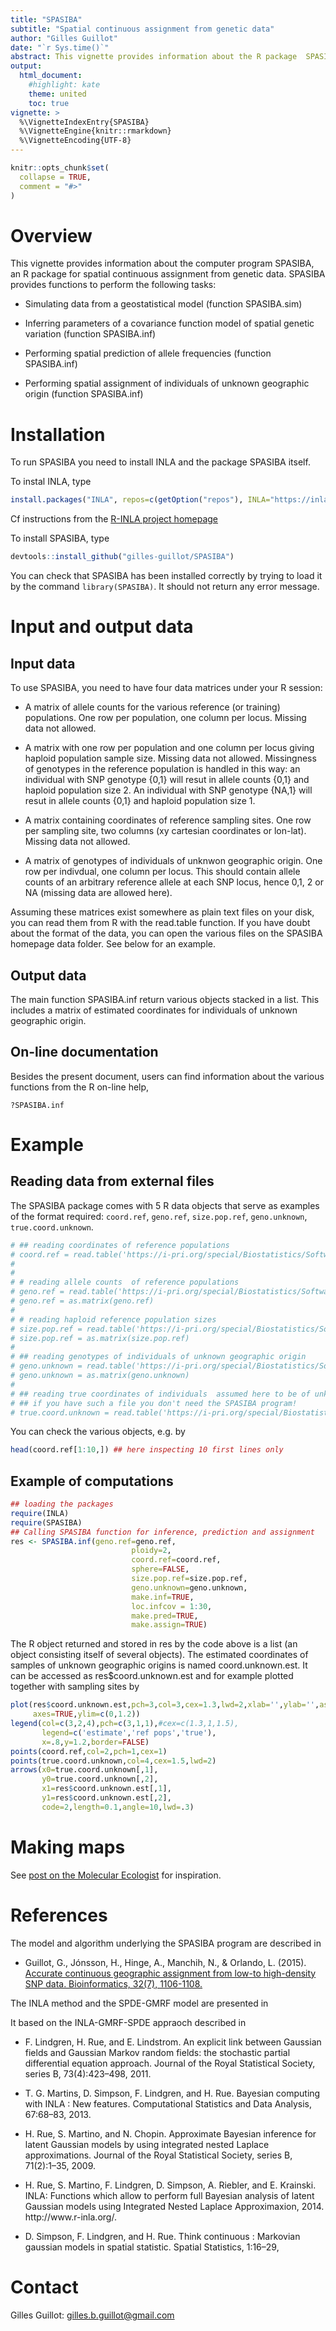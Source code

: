 ```yaml
---
title: "SPASIBA"
subtitle: "Spatial continuous assignment from genetic data"
author: "Gilles Guillot"
date: "`r Sys.time()`"
abstract: This vignette provides information about the R package  SPASIBA for spatial continuous assignment from genetic data. It is a companion program to [Guillot et al. (2015). Accurate continuous geographic assignment from low-to high-density SNP data. Bioinformatics, 32(7), 1106-1108.](https://academic.oup.com/bioinformatics/article/32/7/1106/1744090).
output:
  html_document:
    #highlight: kate
    theme: united
    toc: true
vignette: >
  %\VignetteIndexEntry{SPASIBA}
  %\VignetteEngine{knitr::rmarkdown}
  %\VignetteEncoding{UTF-8}
---
```


```r
knitr::opts_chunk$set(
  collapse = TRUE,
  comment = "#>"
)
```
  


# Overview
This vignette provides information about the computer program SPASIBA, an R package for spatial continuous assignment from genetic data. SPASIBA provides functions to perform the following tasks:

- Simulating data from a geostatistical model (function SPASIBA.sim)

- Inferring parameters of a covariance function model of spatial genetic variation (function SPASIBA.inf)

- Performing spatial prediction of allele frequencies (function SPASIBA.inf)

- Performing spatial assignment of individuals of unknown geographic origin (function SPASIBA.inf)

# Installation
To run SPASIBA you need to install INLA and the package SPASIBA itself.

To instal INLA, type
```r
install.packages("INLA", repos=c(getOption("repos"), INLA="https://inla.r-inla-download.org/R/stable"), dep=TRUE)
```
Cf instructions from the [R-INLA project homepage](http://www.r-inla.org/download)

To install SPASIBA, type 
```r
devtools::install_github("gilles-guillot/SPASIBA")
```

You can check that SPASIBA has been installed correctly by trying to load it by the command `library(SPASIBA)`. It should not return any error message. 


# Input and output data 


## Input data
To use SPASIBA, you need to have four data matrices under your R session:

- A matrix of allele counts for the various reference (or training) populations. One row per population, one column per locus. Missing data not allowed.

- A matrix with one row per population and one column per locus giving haploid population sample size. Missing data not allowed. Missingness of genotypes in the reference population is handled in this way: an individual with SNP genotype {0,1} will resut in allele counts {0,1} and haploid population size 2. An individual with SNP genotype {NA,1} will resut in allele counts {0,1} and haploid population size 1.

- A matrix containing coordinates of reference sampling sites. One row per sampling site, two columns (xy cartesian coordinates or lon-lat). Missing data not allowed.

- A matrix of genotypes of individuals of unknwon geographic origin. One row per indivdual, one column per locus. This should contain allele counts of an arbitrary reference allele at each SNP locus, hence 0,1, 2 or NA (missing data are allowed here).

Assuming these matrices exist somewhere as plain text files on your disk, you can read them from R with the read.table function. If you have doubt about the format of the data, you can open the various files on the SPASIBA homepage data folder. See below for an example.

## Output data
The main function SPASIBA.inf return various objects stacked in a list. This includes a matrix of estimated coordinates for individuals of unknown geographic origin.

## On-line documentation
Besides the present document, users can find information about the various functions from the R on-line help,

` ?SPASIBA.inf`


# Example

## Reading data from external files

The SPASIBA package comes with 5 R data objects that serve as examples of the format required: 
`coord.ref`, `geno.ref`, `size.pop.ref`, `geno.unknown`, `true.coord.unknown`. 


```r
# ## reading coordinates of reference populations
# coord.ref = read.table('https://i-pri.org/special/Biostatistics/Software/Spasiba/data/coord.ref.txt')
# 
# 
# # reading allele counts  of reference populations
# geno.ref = read.table('https://i-pri.org/special/Biostatistics/Software/Spasiba/data/geno.ref.txt')
# geno.ref = as.matrix(geno.ref) 
# 
# # reading haploid reference population sizes 
# size.pop.ref = read.table('https://i-pri.org/special/Biostatistics/Software/Spasiba/data/size.pop.ref.txt')
# size.pop.ref = as.matrix(size.pop.ref)
# 
# ## reading genotypes of individuals of unknown geographic origin
# geno.unknown = read.table('https://i-pri.org/special/Biostatistics/Software/Spasiba/data/geno.unknown.txt')
# geno.unknown = as.matrix(geno.unknown)
# 
# ## reading true coordinates of individuals  assumed here to be of unknown geographic origin
# ## if you have such a file you don't need the SPASIBA program!
# true.coord.unknown = read.table('https://i-pri.org/special/Biostatistics/Software/Spasiba/data/true.coord.unknown.txt')
```

You can check  the various objects, e.g. by 

```r
head(coord.ref[1:10,]) ## here inspecting 10 first lines only
```


## Example of computations

```r
## loading the packages
require(INLA)
require(SPASIBA)
## Calling SPASIBA function for inference, prediction and assignment
res <- SPASIBA.inf(geno.ref=geno.ref,
                           ploidy=2,
                           coord.ref=coord.ref,
                           sphere=FALSE, 
                           size.pop.ref=size.pop.ref,
                           geno.unknown=geno.unknown,
                           make.inf=TRUE,
                           loc.infcov = 1:30,
                           make.pred=TRUE,
                           make.assign=TRUE)
```

The R object returned and stored in res by the code above is a list (an object consisting itself of several objects). The estimated coordinates of samples of unknown geographic origins is named coord.unknown.est. It can be accessed as res$coord.unknown.est and for example plotted together with sampling sites by

```r
plot(res$coord.unknown.est,pch=3,col=3,cex=1.3,lwd=2,xlab='',ylab='',asp=1,
     axes=TRUE,ylim=c(0,1.2))
legend(col=c(3,2,4),pch=c(3,1,1),#cex=c(1.3,1,1.5),
       legend=c('estimate','ref pops','true'),
       x=.8,y=1.2,border=FALSE)
points(coord.ref,col=2,pch=1,cex=1)
points(true.coord.unknown,col=4,cex=1.5,lwd=2)
arrows(x0=true.coord.unknown[,1],
       y0=true.coord.unknown[,2],
       x1=res$coord.unknown.est[,1],
       y1=res$coord.unknown.est[,2],
       code=2,length=0.1,angle=10,lwd=.3)
```

# Making maps
See [post on the Molecular Ecologist](http://www.molecularecologist.com/2012/09/making-maps-with-r) for inspiration.

# References
The model and algorithm underlying the SPASIBA program are described in

- Guillot, G., Jónsson, H., Hinge, A., Manchih, N., & Orlando, L. (2015). [Accurate continuous geographic assignment from low-to high-density SNP data. Bioinformatics, 32(7), 1106-1108.](https://academic.oup.com/bioinformatics/article/32/7/1106/1744090)


The INLA method and the SPDE-GMRF model are presented in

It based on the INLA-GMRF-SPDE appraoch described in

- F. Lindgren, H. Rue, and E. Lindstrom. An explicit link between Gaussian fields and Gaussian Markov random fields: the stochastic partial differential equation approach. Journal of the Royal Statistical Society, series B, 73(4):423–498, 2011.

- T. G. Martins, D. Simpson, F. Lindgren, and H. Rue. Bayesian computing with INLA : New features. Computational Statistics and Data Analysis, 67:68–83, 2013.

- H. Rue, S. Martino, and N. Chopin. Approximate Bayesian inference for latent Gaussian models by using integrated nested Laplace approximations. Journal of the Royal Statistical Society, series B, 71(2):1–35, 2009.

- H. Rue, S. Martino, F. Lindgren, D. Simpson, A. Riebler, and E. Krainski. INLA: Functions which allow to perform full Bayesian analysis of latent Gaussian models using Integrated Nested Laplace Approximaxion, 2014. http://www.r-inla.org/.

- D. Simpson, F. Lindgren, and H. Rue. Think continuous : Markovian gaussian models in spatial statistic. Spatial Statistics, 1:16–29,

# Contact
Gilles Guillot: [gilles.b.guillot@gmail.com](mailto:gilles.b.guillot@gmail.com)


